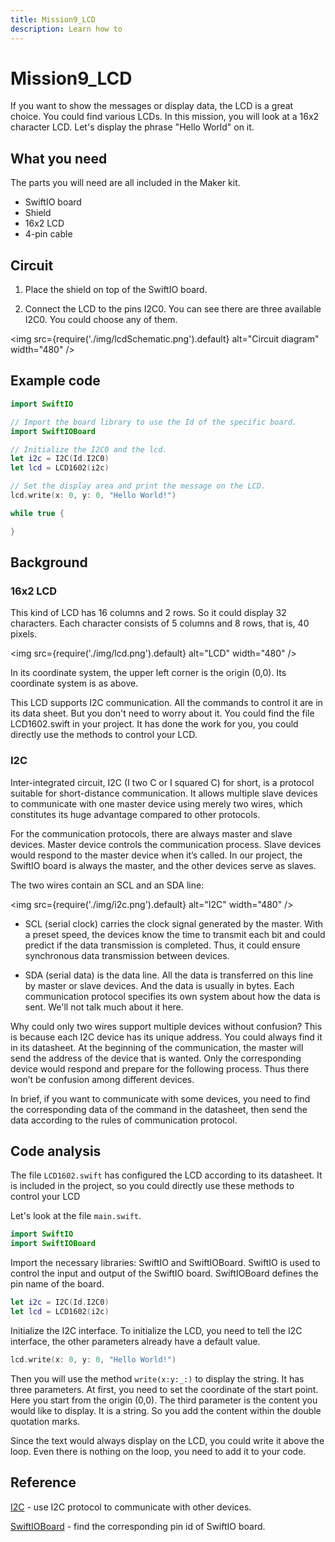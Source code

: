 ```yaml
---
title: Mission9_LCD
description: Learn how to
---
```


# Mission9_LCD

If you want to show the messages or display data, the LCD is a great choice. You could find various LCDs. In this mission, you will look at a 16x2 character LCD. Let's display the phrase "Hello World" on it.


## What you need

The parts you will need are all included in the Maker kit.

- SwiftIO board
- Shield
- 16x2 LCD
- 4-pin cable


## Circuit

1. Place the shield on top of the SwiftIO board.

2. Connect the LCD to the pins I2C0. You can see there are three available I2C0. You could choose any of them.

<img
  src={require('./img/lcdSchematic.png').default}
  alt="Circuit diagram" width="480"
/>


## Example code

```swift
import SwiftIO

// Import the board library to use the Id of the specific board.
import SwiftIOBoard

// Initialize the I2C0 and the lcd.
let i2c = I2C(Id.I2C0)
let lcd = LCD1602(i2c)

// Set the display area and print the message on the LCD.
lcd.write(x: 0, y: 0, "Hello World!")

while true {

}

```


## Background

### 16x2 LCD
This kind of LCD has 16 columns and 2 rows. So it could display 32 characters. Each character consists of 5 columns and 8 rows, that is, 40 pixels.

<img
  src={require('./img/lcd.png').default}
  alt="LCD" width="480"
/>

In its coordinate system, the upper left corner is the origin (0,0). Its coordinate system is as above.

This LCD supports I2C communication. All the commands to control it are in its data sheet. But you don't need to worry about it. You could find the file LCD1602.swift in your project. It has done the work for you, you could directly use the methods to control your LCD.

### I2C

Inter-integrated circuit, I2C (I two C or I squared C) for short, is a protocol suitable for short-distance communication. It allows multiple slave devices to communicate with one master device using merely two wires, which constitutes its huge advantage compared to other protocols.

For the communication protocols, there are always master and slave devices. Master device controls the communication process. Slave devices would respond to the master device when it’s called. In our project, the SwiftIO board is always the master, and the other devices serve as slaves.

The two wires contain an SCL and an SDA line:

<img
  src={require('./img/i2c.png').default}
  alt="I2C" width="480"
/>

- SCL (serial clock) carries the clock signal generated by the master. With a preset speed, the devices know the time to transmit each bit and could predict if the data transmission is completed. Thus, it could ensure synchronous data transmission between devices.

- SDA (serial data) is the data line. All the data is transferred on this line by master or slave devices. And the data is usually in bytes. Each communication protocol specifies its own system about how the data is sent. We'll not talk much about it here.

Why could only two wires support multiple devices without confusion? This is because each I2C device has its unique address. You could always find it in its datasheet. At the beginning of the communication, the master will send the address of the device that is wanted. Only the corresponding device would respond and prepare for the following process. Thus there won’t be confusion among different devices.

In brief, if you want to communicate with some devices, you need to find the corresponding data of the command in the datasheet, then send the data according to the rules of communication protocol.



## Code analysis

The file `LCD1602.swift` has configured the LCD according to its datasheet. It is included in the project, so you could directly use these methods to control your LCD

Let's look at the file `main.swift`.

```swift
import SwiftIO
import SwiftIOBoard
```
Import the necessary libraries: SwiftIO and SwiftIOBoard. SwiftIO is used to control the input and output of the SwiftIO board. SwiftIOBoard defines the pin name of the board.

```swift
let i2c = I2C(Id.I2C0)
let lcd = LCD1602(i2c)
```
Initialize the I2C interface. To initialize the LCD, you need to tell the I2C interface, the other parameters already have a default value.

```swift
lcd.write(x: 0, y: 0, "Hello World!") 
```
Then you will use the method `write(x:y:_:)` to display the string. It has three parameters. At first, you need to set the coordinate of the start point. Here you start from the origin (0,0). The third parameter is the content you would like to display. It is a string. So you add the content within the double quotation marks.

Since the text would always display on the LCD, you could write it above the loop. Even there is nothing on the loop, you need to add it to your code.

## Reference

[I2C](https://swiftioapi.madmachine.io/Classes/I2C.html) - use I2C protocol to communicate with other devices.


[SwiftIOBoard](https://github.com/madmachineio/MadBoards/blob/main/Sources/SwiftIOBoard/Id.swift) - find the corresponding pin id of SwiftIO board.
